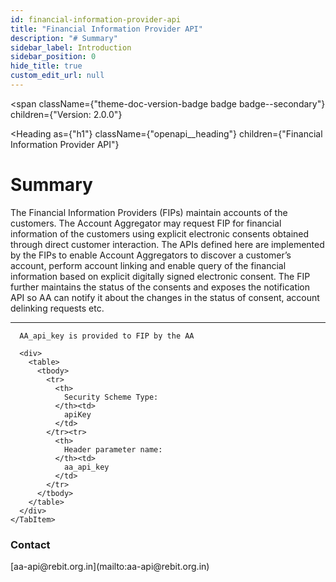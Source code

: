 ```yaml
---
id: financial-information-provider-api
title: "Financial Information Provider API"
description: "# Summary"
sidebar_label: Introduction
sidebar_position: 0
hide_title: true
custom_edit_url: null
---
```



<span
  className={"theme-doc-version-badge badge badge--secondary"}
  children={"Version: 2.0.0"}
>
</span>

<Heading
  as={"h1"}
  className={"openapi__heading"}
  children={"Financial Information Provider API"}
>
</Heading>



# Summary
The Financial Information Providers (FIPs) maintain accounts of the customers. The Account Aggregator may request FIP for financial information of the customers using explicit electronic consents obtained through direct customer interaction. The APIs defined here are implemented by the FIPs to enable Account Aggregators to discover a customer’s account, perform account linking and enable query of the financial information based on explicit digitally signed electronic consent. The FIP further maintains the status of the consents and exposes the notification API so AA can notify it about the changes in the status of consent, account delinking requests etc.

---

<div
  style={{"marginBottom":"2rem"}}
>
  <Heading
    id={"authentication"}
    as={"h2"}
    className={"openapi-tabs__heading"}
    children={"Authentication"}
  >
  </Heading><SchemaTabs
    className={"openapi-tabs__security-schemes"}
  >
    <TabItem
      label={"API Key: AA_api_key"}
      value={"AA_api_key"}
    >
      
      
      AA_api_key is provided to FIP by the AA
      
      <div>
        <table>
          <tbody>
            <tr>
              <th>
                Security Scheme Type:
              </th><td>
                apiKey
              </td>
            </tr><tr>
              <th>
                Header parameter name:
              </th><td>
                aa_api_key
              </td>
            </tr>
          </tbody>
        </table>
      </div>
    </TabItem>
  </SchemaTabs>
</div><div
  style={{"display":"flex","flexDirection":"column","marginBottom":"var(--ifm-paragraph-margin-bottom)"}}
>
  <h3
    style={{"marginBottom":"0.25rem"}}
  >
    Contact
  </h3><span>
    [aa-api@rebit.org.in](mailto:aa-api@rebit.org.in)
  </span>
</div>
      